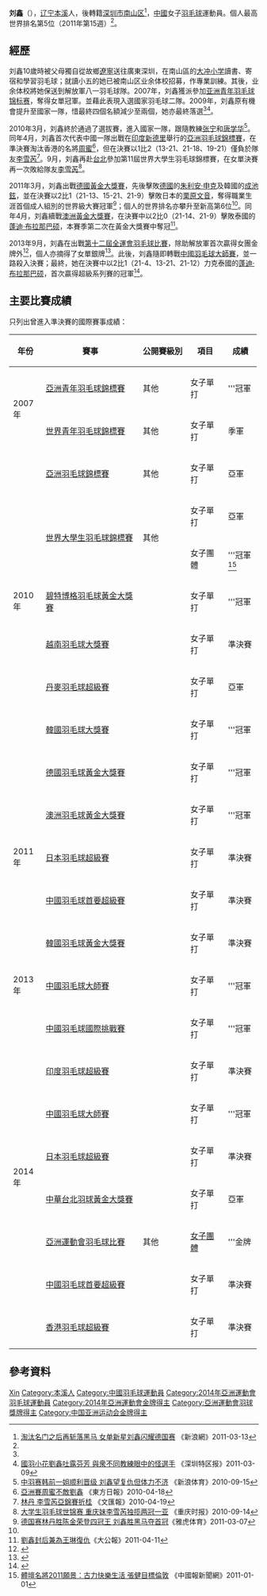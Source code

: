 {{Otheruses|刘鑫}}
{{noteTA|G1=Badminton}}
{{Infobox 羽球選手
| playername              = 刘鑫
| image                   = Badminton-xin liu.jpg
| size                    = 220px
| caption                 = 
| birth_name              = 
| date_of_birth           = {{birth_date_and_age|1990|6|11}}<ref name="羽毛球">{{cite news|title=新人秀：一次“旅游”改变刘鑫的人生|url=http://sports.qq.com/a/20110615/000342.htm|newspaper=《羽毛球》杂志|date=2011-06-15|accessdate=2012-03-17|archive-date=2013-09-16|archive-url=https://web.archive.org/web/20130916025638/http://sports.qq.com/a/20110615/000342.htm|dead-url=no}}</ref>
| place_of_birth          = {{CHN}}[[辽宁省|辽宁省]][[本溪市|本溪市]]<ref name="羽毛球"/>
| residence               =
| height                  = {{height|m=1.71}}<ref name="羽毛球"/>
| weight                  = {{weight|kg=60}}<ref name="羽毛球"/>
| handedness              = 右手
| country                 = {{CHN}}
| years_intldebut         =
| years_started           = 
| coach                   = 
| event                   = 女子單打
| highest_ranking         = 第5位
| date_of_highest_ranking = 2011年4月21日<ref name="ranking">{{Cite web |url=http://bwfcontent.tournamentsoftware.com/ranking/player.aspx?id=7498&player=118661 |title=BWF World Ranking of LIU Xin (F) (14398) |access-date=2014-09-16 |archive-date=2021-01-06 |archive-url=https://web.archive.org/web/20210106043824/https://bwfcontent.tournamentsoftware.com/ranking/player.aspx?id=7498&player=118661 |dead-url=no }}</ref>
| current_ranking         = 第21位<ref name="l14398">[http://bwfcontent.tournamentsoftware.com/ranking/category.aspx?id=7498&category=473 BWF World Ranking - BWF世界排名榜 (9/11/2014) - Women's singles] {{Wayback|url=http://bwfcontent.tournamentsoftware.com/ranking/category.aspx?id=7498&category=473 |date=20190713125238 }}{{en}}</ref>
| date_of_current_ranking = 2014年9月11日
| played                  = 101勝–31負
| titles                  = 
| bwf_profile             = FC610B10-2169-47E2-8EB1-4A0AA9F12DF3
| bwf_id                  = 14398
| updated                 = 2014年9月16日
}}
{{MedalTableTop}}
{{MedalSport | 女子[[羽毛球|羽毛球]]}}
{{MedalCountry | {{CHN}}}}
{{MedalCompetition | [[亞洲運動會|亞洲運動會]]}}
{{MedalGold | [[2014年亞洲運動會羽毛球比賽|2014年 仁川]] | [[2014年亞洲運動會羽毛球女子團體比賽|女子團體]] }}
{{MedalCompetition | [[亞洲羽毛球錦標賽|亞洲羽毛球錦標賽]]}}
{{MedalSilver | [[2010年亞洲羽毛球錦標賽|2010年 新德里]] | 女子單打 }}
{{MedalCompetition | [[世界青年羽毛球錦標賽|世界青年羽毛球錦標賽]]}}
{{MedalBronze| [[2007年世界青年羽毛球錦標賽|2007年 奧克蘭]] | 女子單打 }}
{{MedalCountry | {{CHN}}解放軍/廣東省}}
{{MedalCompetition | [[中华人民共和国全国运动会|中华人民共和国全国运动会]]}}
{{MedalGold  | [[中华人民共和国第十二届运动会|2013年 瀋陽]] | [[中華人民共和國第十二屆全運會羽毛球比賽女子團體項目|女子團體]] }}
{{MedalSilver| [[中华人民共和国第十二届运动会|2013年 瀋陽]] | [[中華人民共和國第十二屆全運會羽毛球比賽女子單打項目|女子單打]] }}
{{MedalBottom}}
'''刘鑫'''（{{bd|1990年|6月11日|catIdx=L刘}}），[[辽宁|辽宁]][[本溪|本溪]]人，後轉籍[[深圳市|深圳市]][[南山区|南山区]]<ref name="新浪0313">[http://www.fzba.org.cn/portal.php?mod=view&aid=533 淘汰名门之后再斩落黑马 女单新星刘鑫闪耀德国赛] {{Wayback|url=http://www.fzba.org.cn/portal.php?mod=view&aid=533 |date=20160305154405 }}《新浪網》2011-03-13</ref>，[[中华人民共和国|中國]]女子[[羽毛球|羽毛球]]運動員。個人最高世界排名第5位（2011年第15週）<ref name="ranking"/>。

==經歷==
刘鑫10歲時被父母獨自從故鄉[[遼寧|遼寧]]送往廣東深圳，在南山區的[[大冲小学|大冲小学]]讀書、寄宿和學習羽毛球；就讀小五的她已被南山区业余体校招募，作專業訓練。其後，业余体校將她保送到解放軍八一羽毛球隊。2007年，刘鑫獲派參加[[亚洲青年羽毛球锦标赛|亚洲青年羽毛球锦标赛]]，奪得女單冠軍。並藉此表現入選國家羽毛球二隊。2009年，刘鑫原有機會提升至國家一隊，惜最終四個名額減少至兩個，她亦最終落選<ref name="新浪0313"/><ref>[http://dailynews.sina.com/bg/news/spt/sptothers/sinacn/20110308/22342283890.html 國羽小花劉鑫吐露芬芳 與衆不同教練眼中的怪選手] {{Wayback|url=http://dailynews.sina.com/bg/news/spt/sptothers/sinacn/20110308/22342283890.html |date=20110321151808 }}《深圳特区报》2011-03-09</ref>。

2010年3月，刘鑫終於通過了選拔賽，進入國家一隊，跟隨教練[[张宁_(羽毛球运动员)|张宁]]和[[唐学华|唐学华]]<ref>[http://www.ttymq.com/viewnews-11182.html 中羽赛韩前一姐顺利晋级 刘鑫望复仇但体力不济] {{Wayback|url=http://www.ttymq.com/viewnews-11182.html |date=20160304084657 }}《新浪体育》2010-09-15</ref>。同年4月，刘鑫首次代表中國一隊出戰在[[印度|印度]][[新德里|新德里]]舉行的[[2010年亞洲羽毛球錦標賽|亞洲羽毛球錦標賽]]，在準決賽淘汰香港的名將[[周蜜|周蜜]]<ref>[http://orientaldaily.on.cc/cnt/sport/20100418/00286_008.html 亞洲賽周蜜不敵劉鑫] {{Wayback|url=http://orientaldaily.on.cc/cnt/sport/20100418/00286_008.html |date=20160305002637 }}《東方日報》2010-04-18</ref>，但在決賽以1比2（13-21、21-18、19-21）僅負於隊友[[李雪芮|李雪芮]]<ref name="文匯0419">[http://paper.wenweipo.com/2010/04/19/SP1004190028.htm 林丹 李雪芮亞錦賽折桂] {{Wayback|url=http://paper.wenweipo.com/2010/04/19/SP1004190028.htm |date=20160304053330 }}《文匯報》2010-04-19</ref>。9月，刘鑫再赴[[台北|台北]]參加第11屆世界大學生羽毛球錦標賽，在女單決賽再一次敗給隊友[[李雪芮|李雪芮]]<ref>[http://news.dayoo.com/sports/201009/14/53870_13877226.htm 大学生羽毛球世锦赛 重庆妹李雪芮独揽两冠一亚] {{Wayback|url=http://news.dayoo.com/sports/201009/14/53870_13877226.htm |date=20160304070856 }}《重庆时报》2010-09-14</ref>。

2011年3月，刘鑫出戰[[2011年德國羽毛球黃金大獎賽|德國黃金大獎賽]]，先後擊敗[[德國|德國]]的[[朱利安·申克|朱利安·申克]]及韓國的[[成池鉉|成池鉉]]，並在決賽以2比1（21-13、15-21、21-9）擊敗日本的[[栗原文音|栗原文音]]，奪得職業生涯首個成人組別的世界級大賽冠軍<ref>[http://sports.cn.yahoo.com/ypen/20110307/243583.html 德国赛林丹胜陈金荣登四冠王 刘鑫胜黑马夺首冠]{{dead link|date=2017年11月 |bot=InternetArchiveBot |fix-attempted=yes }}《雅虎体育》2011-03-07</ref>；個人的世界排名亦攀升至新高第6位<ref name="ranking"/>。同年4月，刘鑫續戰[[2011年澳洲羽毛球黃金大獎賽|澳洲黃金大獎賽]]，在決賽中以2比0（21-14、21-9）擊敗泰國的[[蓬迪·布拉那巴硕|蓬迪·布拉那巴硕]]，本賽季第二次在黃金大獎賽中奪冠<ref>[http://www.takungpao.com.hk/news/11/04/11/WF-1361958.htm 劉鑫封后兼為王琳復仇]{{dead link|date=2017年11月 |bot=InternetArchiveBot |fix-attempted=yes }}《大公報》2011-04-11</ref>。

2013年9月，刘鑫在出戰[[中華人民共和國第十二屆全運會羽毛球比賽|第十二屆全運會羽毛球比賽]]，除助解放軍首次贏得女團金牌外<ref>{{cite news|title=解放军队首次收获全运羽毛球女团金牌|url=http://news.xinhuanet.com/sports/2013-09/06/c_125337851.htm|newspaper=新华网|date=2013-09-06}}</ref>，個人亦摘得了女單銀牌<ref>{{cite news|title=李雪芮直落两局击败队友刘鑫 获得全运女单金牌|url=http://sports.sohu.com/20130910/n386320069.shtml|newspaper=中国新闻网|date=2013-09-10|accessdate=2013-09-16|archive-date=2021-01-06|archive-url=https://web.archive.org/web/20210106042616/https://sports.sohu.com/20130910/n386320069.shtml|dead-url=no}}</ref>。此後，刘鑫隨即轉戰[[2013年中國羽毛球大師賽|中國羽毛球大師賽]]，並一路殺入決賽；最終，她在決賽中以2比1（21-4、13-21、21-12）力克泰國的[[蓬迪·布拉那巴硕|蓬迪·布拉那巴硕]]，首次贏得超級系列賽的冠軍<ref>{{cite news|title=刘鑫曾因李雪芮与国家队擦肩 国羽新星正在路上|url=http://sports.21cn.com/integrate/other/a/2013/0915/19/24033074.shtml|newspaper=搜狐体育|date=2013-09-15|access-date=2013-09-16|archive-url=https://web.archive.org/web/20160304134805/http://sports.21cn.com/integrate/other/a/2013/0915/19/24033074.shtml|archive-date=2016-03-04|dead-url=yes}}</ref>。

==主要比賽成績==
只列出曾進入準決賽的國際賽事成績：
{| class=wikitable style="text-align:center; font-size:small;" 
!width="50"|年份
!width="180"|賽事
!width="80"|公開賽級別
!width="60"|項目
!width="50"|成績
|-
!rowspan="2"|2007年
|[[亞洲青年羽毛球錦標賽|亞洲青年羽毛球錦標賽]]
|其他
|女子單打
|bgcolor="gold"|'''冠軍
|-
|[[2007年世界青年羽毛球錦標賽|世界青年羽毛球錦標賽]]
|其他
|女子單打
|bgcolor="#b8860b"|季軍
|-
!rowspan="7"|2010年
|[[2010年亞洲羽毛球錦標賽|亞洲羽毛球錦標賽]]
|其他
|女子單打
|bgcolor="silver"|亞軍
|-
|rowspan="2"|[[世界大學生羽毛球錦標賽|世界大學生羽毛球錦標賽]]
|rowspan="2"|其他
|女子單打
|bgcolor="silver"|亞軍
|-
|女子團體
|bgcolor="gold"|'''冠軍<ref>[http://big5.china.com.cn/sport/txt/2011-01/01/content_21656800.htm 體壇名將2011願景：古力快樂生活 張健目標倫敦] {{Webarchive|url=https://archive.is/20120721011744/http://big5.china.com.cn/sport/txt/2011-01/01/content_21656800.htm |date=2012-07-21 }}《中國報新聞網》2011-01-01</ref>
|-
|[[2010年碧特博格羽毛球黃金大獎賽|碧特博格羽毛球黃金大獎賽]]
|{{BWFGPG}}
|女子單打
|bgcolor="gold"|'''冠軍
|-
|[[2010年越南羽毛球大獎賽|越南羽毛球大獎賽]]
|{{BWFGP}}
|女子單打
|bgcolor="#b8860b"|準決賽
|-
|[[2010年丹麥羽毛球超級賽|丹麥羽毛球超級賽]]
|{{BWFSS}}
|女子單打
|bgcolor="silver"|亞軍
|-
|[[2010年韓國羽毛球大獎賽|韓國羽毛球大獎賽]]
|{{BWFGP}}
|女子單打
|bgcolor="gold"|'''冠軍
|-
!rowspan="5"|2011年
|[[2011年德國羽毛球黃金大獎賽|德國羽毛球黃金大獎賽]]
|{{BWFGPG}}
|女子單打
|bgcolor="gold"|'''冠軍
|-
|[[2011年澳洲羽毛球黃金大獎賽|澳洲羽毛球黃金大獎賽]]
|{{BWFGPG}}
|女子單打
|bgcolor="gold"|'''冠軍
|-
|[[2011年日本羽毛球超級賽|日本羽毛球超級賽]]
|{{BWFSS}}
|女子單打
|bgcolor="#b8860b"|準決賽
|-
|[[2011年中國羽毛球首要超級賽|中國羽毛球首要超級賽]]
|{{BWFSSP}}
|女子單打
|bgcolor="#b8860b"|準決賽
|-
|[[2011年韓國羽毛球黃金大獎賽|韓國羽毛球黃金大獎賽]]
|{{BWFGPG}}
|女子單打
|bgcolor="#b8860b"|準決賽
|-
!rowspan="1"|2013年
|[[2013年中國羽毛球大師賽|中國羽毛球大師賽]]
|{{BWFSS}}
|女子單打
|bgcolor="gold"|'''冠軍
|-
!rowspan="8"|2014年
|[[2014年中國羽毛球國際挑戰賽|中國羽毛球國際挑戰賽]]
|{{BWFIC}}
|女子單打
|bgcolor="gold"|'''冠軍
|-
|[[2014年印度羽毛球超級賽|印度羽毛球超級賽]]
|{{BWFSS}}
|女子單打
|bgcolor="#b8860b"|準決賽
|-
|[[2014年中國羽毛球大師賽|中國羽毛球大師賽]]
|{{BWFGPG}}
|女子單打
|bgcolor="gold"|'''冠軍
|-
|[[2014年日本羽毛球超級賽|日本羽毛球超級賽]]
|{{BWFSS}}
|女子單打
|bgcolor="#b8860b"|準決賽
|-
|[[2014年中華台北羽球公開賽|中華台北羽球黃金大獎賽]]
|{{BWFGPG}}
|女子單打
|bgcolor="silver"|亞軍
|-
|[[2014年亞洲運動會羽毛球比賽|亞洲運動會羽毛球比賽]]
|其他
|[[2014年亞洲運動會羽毛球女子團體比賽|女子團體]]
|bgcolor="gold"|'''金牌
|-
|[[2014年中國羽毛球首要超級賽|中國羽毛球首要超級賽]]
|{{BWFSSP}}
|女子單打
|bgcolor="#b8860b"|準決賽
|-
|[[2014年香港羽毛球超級賽|香港羽毛球超級賽]]
|{{BWFSS}}
|女子單打
|bgcolor="#b8860b"|準決賽
|}
{{BWF賽事級別索引}}

== 參考資料 ==
{{Reflist}}

{{亚洲运动会羽毛球比赛女子团体冠军}}

{{Authority control}}
{{DEFAULTSORT:Liu Xin}}
[[Category:劉姓|Xin]]
[[Category:本溪人|Category:本溪人]]
[[Category:中國羽毛球運動員|Category:中國羽毛球運動員]]
[[Category:2014年亞洲運動會羽毛球運動員|Category:2014年亞洲運動會羽毛球運動員]]
[[Category:2014年亞洲運動會金牌得主|Category:2014年亞洲運動會金牌得主]]
[[Category:亞洲運動會羽球獎牌得主|Category:亞洲運動會羽球獎牌得主]]
[[Category:中国亚洲运动会金牌得主|Category:中国亚洲运动会金牌得主]]
